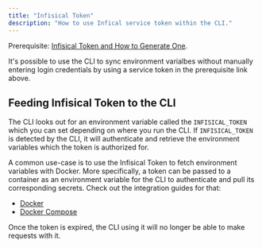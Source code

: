 ```yaml
---
title: "Infisical Token"
description: "How to use Infical service token within the CLI."
---
```


Prerequisite: [Infisical Token and How to Generate One](../../getting-started/dashboard/token).

It's possible to use the CLI to sync environment varialbes without manually entering login credentials by using a service token in the prerequisite link above.

## Feeding Infisical Token to the CLI

The CLI looks out for an environment variable called the `INFISICAL_TOKEN` which you can set depending on where you run the CLI. If `INFISICAL_TOKEN` is detected by the CLI, it will authenticate and retrieve the environment variables which the token is authorized for.

A common use-case is to use the Infisical Token to fetch environment variables with Docker. More specifically, a token can be passed to a container as an environment variable for the CLI to authenticate and pull its corresponding secrets. Check out the integration guides for that:

- [Docker](../../integrations/platforms/docker)
- [Docker Compose](../../integrations/platforms/docker-compose)

<Info>
  Once the token is expired, the CLI using it will no longer be able to make
  requests with it.
</Info>
